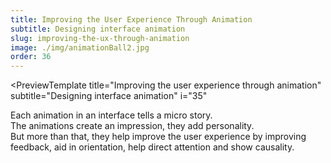 ```yaml
---
title: Improving the User Experience Through Animation
subtitle: Designing interface animation
slug: improving-the-ux-through-animation
image: ./img/animationBall2.jpg
order: 36
---
```


<PreviewTemplate
  title="Improving the user experience through animation"
  subtitle="Designing interface animation"
  i="35"
>

Each animation in an interface tells a micro story.  
The animations create an impression, they add personality.  
But more than that, they help improve the user experience by improving feedback, aid in orientation, help direct attention and show causality.  

  <ReadTheNextArticle
    title="Why you can’t ignore animation"
    description="The increased use of interface animations.."
    linkTo="/improving-the-ux-through-animation/introduction"
  />
</PreviewTemplate>
